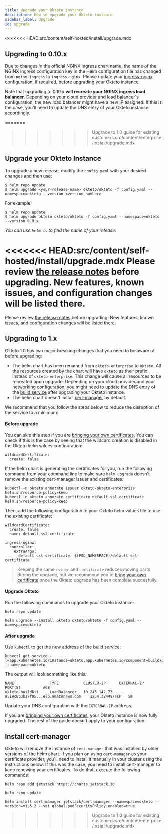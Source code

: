 ```yaml
---
title: Upgrade your Okteto instance
description: How to upgrade your Okteto instance
sidebar_label: Upgrade
id: upgrade
---
```


<<<<<<< HEAD:src/content/self-hosted/install/upgrade.mdx
## Upgrading to 0.10.x

Due to changes in the official NGINX ingress chart name, the name of the NGINX ingress configuration key in the Helm configuration file has changed from `nginx-ingress` to `ingress-nginx`. Please update your [ingress-nginx](/docs/self-hosted/administration/configuration/#ingress-nginx) configuration, if required, before upgrading your Okteto instance.

Note that upgrading to 0.10.x **will recreate your NGINX ingress load balancer**.  Depending on your cloud provider and load balancer's configuration, the new load balancer might have a new IP assigned. If this is the case, you'll need to update the DNS entry of your Okteto instance accordingly.

=======
>>>>>>> Upgrade to 1.0 guide for existing customers:src/content/enterprise/install/upgrade.mdx
##  Upgrade your Okteto Instance

To upgrade a new release, modify the `config.yaml` with your desired changes and then use:

```console
$ helm repo update
$ helm upgrade <your-release-name> okteto/okteto -f config.yaml --namespace=okteto --version <version_number>
```

For example:
```console
$ helm repo update
$ helm upgrade okteto okteto/okteto -f config.yaml --namespace=okteto --version 0.9.x
```
*You can use `helm ls` to find the name of your release.*

<<<<<<< HEAD:src/content/self-hosted/install/upgrade.mdx
Please review [the release notes](/docs/self-hosted/install/releases/) before upgrading. New features, known issues, and configuration changes will be listed there.
=======
Please review [the release notes](/docs/enterprise/install/releases/) before upgrading. New features, known issues, and configuration changes will be listed there.

## Upgrading to 1.x

Okteto 1.0 has two major breaking changes that you need to be aware of before upgrading:

- The helm chart has been renamed from `okteto-enterprise` to `okteto`. All the resources created by the chart will have `okteto` as their prefix instead of `okteto-enterprise`. This change will cause all resources to be recreated upon upgrade.  Depending on your cloud provider and your networking configuration, you might need to update the DNS entry of the [build service](/docs/enterprise/administration/configuration/#buildkit) after upgrading your Okteto instance.
- The helm chart doesn't install [cert-manager](https://cert-manager.io/) by default.

We recommend that you follow the steps below to reduce the disruption of the service to a minimum:

#### Before upgrade

You can skip this step if you are [bringing your own certificates](/docs/enterprise/administration/certificates/), 
You can check if this is the case by seeing that the wildcard creation is disabled in the Okteto helm values configuration:

```
wildcardCertificate:
  create: false
```

If the helm chart is generating the certificates for you,  run the following command from your command line to make sure `helm upgrade` doesn't remove the existing cert-manager issuer and certificates:

```
kubectl -n okteto annotate issuer okteto-okteto-enterprise helm.sh/resource-policy=keep
kubectl -n okteto annotate certificate default-ssl-certificate helm.sh/resource-policy=keep
```

Then, add the following configuration to your Okteto helm values file to use the existing certificate:

```
wildcardCertificate:
  create: false
  name: default-ssl-certificate

ingress-nginx:
  controller:
    extraArgs:
      default-ssl-certificate: $(POD_NAMESPACE)/default-ssl-certificate
```

> Keeping the same `issuer` and `certificate` reduces moving parts during the upgrade, but we recommend you to [bring your own certificate](/docs/enterprise/administration/certificates/) once the Okteto upgrade has been complete succesfully.

#### Upgrade Okteto

Run the following commands to upgrade your Okteto instance:

```
helm repo update
```

```
helm upgrade --install okteto okteto/okteto -f config.yaml --namespace=okteto
```

#### After upgrade

Use `kubectl` to get the new address of the build service:

```console
kubectl get service -l=app.kubernetes.io/instance=okteto,app.kubernetes.io/component=buildkit --namespace=okteto
```

The output will look something like this:

```
NAME                TYPE           CLUSTER-IP      EXTERNAL-IP                           PORT(S)          AGE
okteto-buildkit     LoadBalancer   10.245.142.73   a519c8b3b27f95...elb.amazonaws.com    1234:32449/TCP   5m
```

Update your DNS configuration with the `EXTERNAL-IP` address.

If you are [bringing your own certificates](/docs/enterprise/administration/certificates/), your Okteto instance is now fully upgraded. The rest of the guide doesn't apply to your configuration.

## Install cert-manager

Okteto will remove the instance of `cert-manager` that was installed by older versions of the helm chart. If you plan on using `cert-manager` as your certificate provider, you'll need to install it manually in your cluster using the instructions below: 
If this was the case, you need to install cert-manager to keep renewing your certificates. To do that, execute the following commands:

```
helm repo add jetstack https://charts.jetstack.io
```

```
helm repo update
```

```
helm install cert-manager jetstack/cert-manager --namespace=okteto --version=v1.5.2 --set global.podSecurityPolicy.enabled=true
```


>>>>>>> Upgrade to 1.0 guide for existing customers:src/content/enterprise/install/upgrade.mdx
